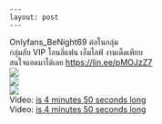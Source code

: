     --- 
    layout: post 
    --- 
    

Onlyfans_BeNight69 &#3605;&#3656;&#3629;&#3651;&#3609;&#3585;&#3621;&#3640;&#3656;&#3617;<br>&#3585;&#3621;&#3640;&#3656;&#3617;&#3621;&#3633;&#3610; VIP &#3650;&#3629;&#3609;&#3621;&#3637;&#3656;&#3649;&#3615;&#3609; &#3648;&#3629;&#3655;&#3617;&#3652;&#3621;&#3615;&#3660; &#3591;&#3634;&#3609;&#3648;&#3604;&#3655;&#3604;&#3648;&#3614;&#3637;&#3618;&#3610; <br>&#3626;&#3609;&#3651;&#3592;&#3649;&#3629;&#3604;&#3617;&#3634;&#3652;&#3604;&#3657;&#3648;&#3621;&#3618; <a href="https://lin.ee/pMOJzZ7" target="_blank" rel="nofollow noopener">https://lin.ee/pMOJzZ7</a><br><a href='https://sun9-37.userapi.com/impg/iisb9ChTOwUN-lRKbVlWbjcxS0GcAf7MhFEZBQ/2j0p8PGvYPs.jpg?size=1620x2160&quality=96&sign=8cce8bec91c6cdb40227d9d69571fdd5&type=album'><img src='https://sun9-37.userapi.com/impg/iisb9ChTOwUN-lRKbVlWbjcxS0GcAf7MhFEZBQ/2j0p8PGvYPs.jpg?size=453x604&quality=96&sign=5ba21ae8f1fbffc5d5c37404cfee5017&type=album'></a><br><a href='https://sun9-85.userapi.com/impg/21H50yr6OMb8qbPgRR0uIdNd8rwKYTF2i6b3EA/K57SbYZp8iU.jpg?size=1707x2160&quality=96&sign=f296cdfe75139ff3ce4b7c5f1173c6c0&type=album'><img src='https://sun9-85.userapi.com/impg/21H50yr6OMb8qbPgRR0uIdNd8rwKYTF2i6b3EA/K57SbYZp8iU.jpg?size=477x604&quality=96&sign=266f77424fc9288b19f66841ea6a8cc7&type=album'></a><br><a href='https://sun9-81.userapi.com/impg/NBNpU1mSGYR4TB9ZroxNGCgvxzolkjyr3BIwLg/dToiFbhdAUg.jpg?size=1716x2160&quality=96&sign=e77366d89e90e58487ab7f0b16d8ce51&type=album'><img src='https://sun6-21.userapi.com/impg/NBNpU1mSGYR4TB9ZroxNGCgvxzolkjyr3BIwLg/dToiFbhdAUg.jpg?size=480x604&quality=96&sign=e45a624db6ed0fb8d00e25e06f225367&type=album'></a><br>Video: <a href="https://vk.com/video-204157576_456239231?list=726d806d313021bcf6">is 4 minutes 50 seconds long </a><br>Video: <a href="https://vk.com/video-204157576_456239232?list=b78353c9a794fdc4da">is 4 minutes 50 seconds long </a>